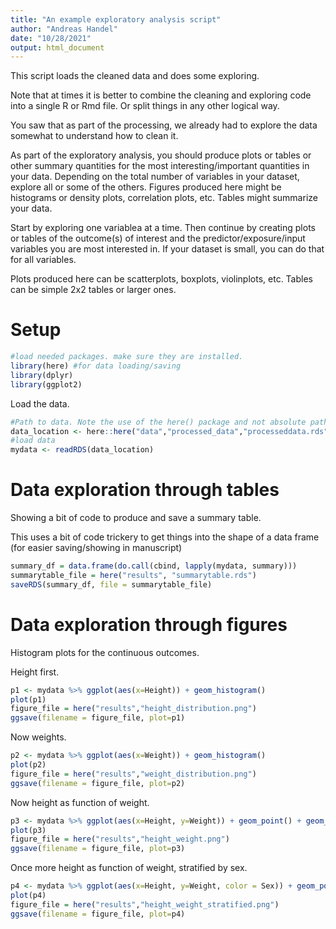 ```yaml
---
title: "An example exploratory analysis script"
author: "Andreas Handel"
date: "10/28/2021"
output: html_document
---
```


  
  

This script loads the cleaned data and does some exploring.

Note that at times it is better to combine the cleaning and exploring code into a single R or Rmd file. Or split things in any other logical way.

You saw that as part of the processing, we already had to explore the data somewhat to understand how to clean it.

As part of the exploratory analysis, you should produce plots or tables or other summary quantities for the most interesting/important quantities in your data. Depending on the total number of variables in your dataset, explore all or some of the others. Figures produced here might be histograms or density plots, correlation plots, etc. Tables might summarize your data.

Start by exploring one variablea at a time. Then continue by creating plots or tables of the outcome(s) of interest and the predictor/exposure/input variables you are most interested in. If your dataset is small, you can do that for all variables. 

Plots produced here can be scatterplots, boxplots, violinplots, etc. Tables can be simple 2x2 tables or larger ones.

# Setup

```r
#load needed packages. make sure they are installed.
library(here) #for data loading/saving
library(dplyr)
library(ggplot2)
```


Load the data.

```r
#Path to data. Note the use of the here() package and not absolute paths
data_location <- here::here("data","processed_data","processeddata.rds")
#load data
mydata <- readRDS(data_location)
```





# Data exploration through tables

Showing a bit of code to produce and save a summary table.

This uses a bit of code trickery to get things into the shape of a data frame (for easier saving/showing in manuscript)

```r
summary_df = data.frame(do.call(cbind, lapply(mydata, summary)))
summarytable_file = here("results", "summarytable.rds")
saveRDS(summary_df, file = summarytable_file)
```



# Data exploration through figures

Histogram plots for the continuous outcomes. 

Height first.

```r
p1 <- mydata %>% ggplot(aes(x=Height)) + geom_histogram() 
plot(p1)
figure_file = here("results","height_distribution.png")
ggsave(filename = figure_file, plot=p1) 
```

Now weights.

```r
p2 <- mydata %>% ggplot(aes(x=Weight)) + geom_histogram() 
plot(p2)
figure_file = here("results","weight_distribution.png")
ggsave(filename = figure_file, plot=p2) 
```

Now height as function of weight.

```r
p3 <- mydata %>% ggplot(aes(x=Height, y=Weight)) + geom_point() + geom_smooth(method='lm')
plot(p3)
figure_file = here("results","height_weight.png")
ggsave(filename = figure_file, plot=p3) 
```

Once more height as function of weight, stratified by sex.

```r
p4 <- mydata %>% ggplot(aes(x=Height, y=Weight, color = Sex)) + geom_point() + geom_smooth(method='lm')
plot(p4)
figure_file = here("results","height_weight_stratified.png")
ggsave(filename = figure_file, plot=p4) 
```



